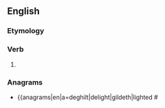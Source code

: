 ==English==

===Etymology===
{{suffix|en|glide|eth}}

===Verb===
{{head|en|verb form}}

# {{en-archaic third-person singular of|glide}}

===Anagrams===
* {{anagrams|en|a=deghilt|delight|gildeth|lighted #